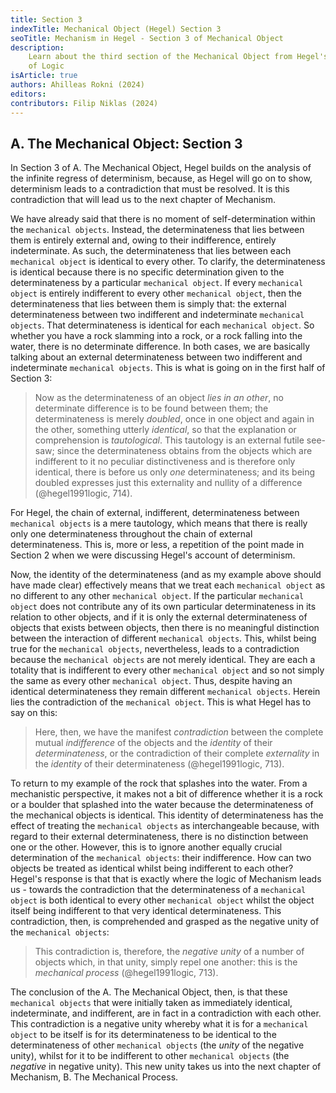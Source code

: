 ```yaml
---
title: Section 3
indexTitle: Mechanical Object (Hegel) Section 3
seoTitle: Mechanism in Hegel - Section 3 of Mechanical Object
description:
    Learn about the third section of the Mechanical Object from Hegel's Science
    of Logic
isArticle: true
authors: Ahilleas Rokni (2024)
editors:
contributors: Filip Niklas (2024)
---
```


## A. The Mechanical Object: Section 3

In Section 3 of A. The Mechanical Object, Hegel builds on the analysis of the
infinite regress of determinism, because, as Hegel will go on to show,
determinism leads to a contradiction that must be resolved. It is this
contradiction that will lead us to the next chapter of Mechanism.

We have already said that there is no moment of self-determination within the
`mechanical objects`. Instead, the determinateness that lies between them is
entirely external and, owing to their indifference, entirely indeterminate. As
such, the determinateness that lies between each `mechanical object` is
identical to every other. To clarify, the determinateness is identical because
there is no specific determination given to the determinateness by a particular
`mechanical object`. If every `mechanical object` is entirely indifferent to
every other `mechanical object`, then the determinateness that lies between them
is simply that: the external determinateness between two indifferent and
indeterminate `mechanical objects`. That determinateness is identical for each
`mechanical object`. So whether you have a rock slamming into a rock, or a rock
falling into the water, there is no determinate difference. In both cases, we
are basically talking about an external determinateness between two indifferent
and indeterminate `mechanical objects`. This is what is going on in the first
half of Section 3:

> Now as the determinateness of an object _lies in an other_, no determinate
> difference is to be found between them; the determinateness is merely
> _doubled_, once in one object and again in the other, something utterly
> _identical_, so that the explanation or comprehension is _tautological_. This
> tautology is an external futile see-saw; since the determinateness obtains
> from the objects which are indifferent to it no peculiar distinctiveness and
> is therefore only identical, there is before us only _one_ determinateness;
> and its being doubled expresses just this externality and nullity of a
> difference (@hegel1991logic, 714).

For Hegel, the chain of external, indifferent, determinateness between
`mechanical objects` is a mere tautology, which means that there is really only
one determinateness throughout the chain of external determinateness. This is,
more or less, a repetition of the point made in Section 2 when we were
discussing Hegel's account of determinism.

Now, the identity of the determinateness (and as my example above should have
made clear) effectively means that we treat each `mechanical object` as no
different to any other `mechanical object`. If the particular
`mechanical object` does not contribute any of its own particular
determinateness in its relation to other objects, and if it is only the external
determinateness of objects that exists between objects, then there is no
meaningful distinction between the interaction of different
`mechanical objects`. This, whilst being true for the `mechanical objects`,
nevertheless, leads to a contradiction because the `mechanical objects` are not
merely identical. They are each a totality that is indifferent to every other
`mechanical object` and so not simply the same as every other
`mechanical object`. Thus, despite having an identical determinateness they
remain different `mechanical objects`. Herein lies the contradiction of the
`mechanical object`. This is what Hegel has to say on this:

> Here, then, we have the manifest _contradiction_ between the complete mutual
> _indifference_ of the objects and the _identity_ of their _determinateness_,
> or the contradiction of their complete _externality_ in the _identity_ of
> their determinateness (@hegel1991logic, 713).

To return to my example of the rock that splashes into the water. From a
mechanistic perspective, it makes not a bit of difference whether it is a rock
or a boulder that splashed into the water because the determinateness of the
mechanical objects is identical. This identity of determinateness has the effect
of treating the `mechanical objects` as interchangeable because, with regard to
their external determinateness, there is no distinction between one or the
other. However, this is to ignore another equally crucial determination of the
`mechanical objects`: their indifference. How can two objects be treated as
identical whilst being indifferent to each other? Hegel's response is that that
is exactly where the logic of Mechanism leads us - towards the contradiction
that the determinateness of a `mechanical object` is both identical to every
other `mechanical object` whilst the object itself being indifferent to that
very identical determinateness. This contradiction, then, is comprehended and
grasped as the negative unity of the `mechanical objects`:

> This contradiction is, therefore, the _negative unity_ of a number of objects
> which, in that unity, simply repel one another: this is the _mechanical
> process_ (@hegel1991logic, 713).

The conclusion of the A. The Mechanical Object, then, is that these
`mechanical objects` that were initially taken as immediately identical,
indeterminate, and indifferent, are in fact in a contradiction with each other.
This contradiction is a negative unity whereby what it is for a
`mechanical object` to be itself is for its determinateness to be identical to
the determinateness of other `mechanical objects` (the _unity_ of the negative
unity), whilst for it to be indifferent to other `mechanical objects` (the
_negative_ in negative unity). This new unity takes us into the next chapter of
Mechanism, B. The Mechanical Process.
